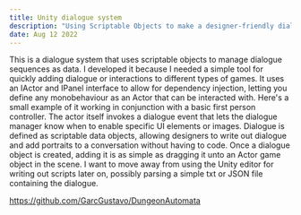 ---
title: Unity dialogue system
description: "Using Scriptable Objects to make a designer-friendly dialogue system."
date: Aug 12 2022
---

This is a dialogue system that uses scriptable objects to manage dialogue sequences as data. I developed it because I needed a simple tool for quickly adding dialogue or interactions to different types of games. 
It uses an IActor and IPanel interface to allow for dependency injection, letting you define any monobehaviour as an Actor that can be interacted with. 
Here's a small example of it working in conjunction with a basic first person controller. The actor itself invokes a dialogue event that lets the dialogue manager know when to enable specific UI elements or images.
Dialogue is defined as scriptable data objects, allowing designers to write out dialogue and add portraits to a conversation without having to code. 
Once a dialogue object is created, adding it is as simple as dragging it unto an Actor game object in the scene.
I want to move away from using the Unity editor for writing out scripts later on, possibly parsing a simple txt or JSON file containing the dialogue.

https://github.com/GarcGustavo/DungeonAutomata
